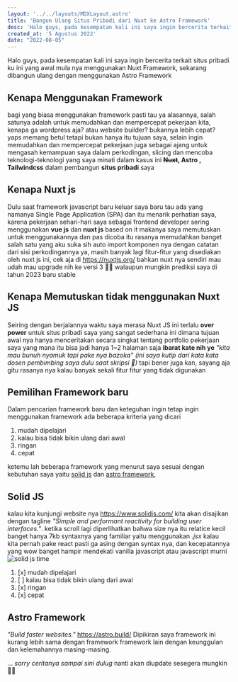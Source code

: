 ```yaml
---
layout: '../../layouts/MDXLayout.astro' 
title: 'Bangun Ulang Situs Pribadi dari Nuxt ke Astro Framework'
desc: 'Halo guys, pada kesempatan kali ini saya ingin bercerita terkait situs pribadi ku ini yang awal mula nya menggunakan Nuxt Framework, sekarang dibangun ulang dengan menggunakan Astro Framework...'
created_at: '5 Agustus 2022'
date: "2022-08-05"
---
```


Halo guys, pada kesempatan kali ini saya ingin bercerita terkait situs pribadi ku ini yang awal mula nya menggunakan Nuxt Framework, sekarang dibangun ulang dengan menggunakan Astro Framework

## Kenapa Menggunakan Framework
bagi yang biasa menggunakan framework pasti tau ya alasannya, salah satunya adalah untuk memudahkan dan mempercepat pekerjaan kita, kenapa ga wordpress aja? atau website builder? bukannya lebih cepat?
yaps memang betul tetapi bukan hanya itu tujuan saya, selain ingin memudahkan dan mempercepat pekerjaan juga sebagai ajang untuk mengasah kemampuan saya dalam perkodingan, slicing dan mencoba teknologi-teknologi yang saya minati dalam kasus ini **~~Nuxt~~, Astro , Tailwindcss** dalam pembangun **situs pribadi** saya 

## Kenapa Nuxt js
Dulu saat framework javascript baru keluar saya baru tau ada yang namanya Single Page Application (SPA) dan itu menarik perhatian saya, karena pekerjaan sehari-hari saya sebagai frontend developer sering menggunakan **vue js** dan **nuxt js** based on it makanya saya memutuskan untuk menggunakannya dan pas dicoba itu rasanya memudahkan banget salah satu yang aku suka sih auto import komponen nya dengan catatan dari sisi perkodingannya ya, masih banyak lagi fitur-fitur yang disediakan oleh nuxt js ini, cek aja di https://nuxtjs.org/ bahkan nuxt nya sendiri mau udah mau upgrade nih ke versi 3 👏🏻 walaupun mungkin prediksi saya di tahun 2023 baru stable

## Kenapa Memutuskan tidak menggunakan Nuxt JS
Seiring dengan berjalannya waktu saya merasa Nuxt JS ini terlalu **over power** untuk situs pribadi saya yang sangat sederhana ini dimana tujuan awal nya hanya menceritakan secara singkat tentang portfolio pekerjaan saya yang mana itu bisa jadi hanya 1~2 halaman saja **ibarat kate nih ye** _"kita mau bunuh nyamuk tapi pake nya bazoka" (ini saya kutip dari kata kata dosen pembimbing saya dulu saat skripsi 🤣)_ tapi bener juga kan, sayang aja gitu rasanya nya kalau banyak sekali fitur fitur yang tidak digunakan

## Pemilihan Framework baru
Dalam pencarian framework baru dan keteguhan ingin tetap ingin menggunakan framework ada beberapa kriteria yang dicari
1. mudah dipelajari
2. kalau bisa tidak bikin ulang dari awal
3. ringan
4. cepat

ketemu lah beberapa framework yang menurut saya sesuai dengan kebutuhan saya yaitu [solid js](https://www.solidjs.com/) dan [astro framework](https://astro.build/),

## Solid JS
kalau kita kunjungi website nya https://www.solidjs.com/ kita akan disajikan dengan tagline *"Simple and performant reactivity for building user interfaces."*. ketika scroll lagi diperlihatkan bahwa size nya itu relatice kecil banget hanya 7kb syntaxnya yang familiar yaitu menggunakan *.jsx* kalau kita pernah pake react pasti ga asing dengan syntax nya, dan kecepatannya yang wow banget hampir mendekati vanilla javascript atau javascript murni ![solid js time](/assets/bangun-ulang-situs-pribadi-nuxt-ke-astro/solidjs-time.png)

1. [x] mudah dipelajari
2. [ ] kalau bisa tidak bikin ulang dari awal
3. [x] ringan
4. [x] cepat

## Astro Framework
*"Build faster websites."* https://astro.build/
Dipikiran saya framework ini kurang lebih sama dengan framework framework lain dengan keunggulan dan kelemahannya masing-masing.

... *sorry ceritanya sampai sini dulug* nanti akan diupdate sesegera mungkin 🙏🏻